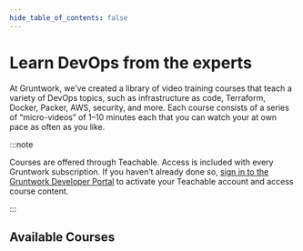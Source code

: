 ```yaml
---
hide_table_of_contents: false
---
```



# Learn DevOps from the experts

At Gruntwork, we’ve created a library of video training courses that teach a variety of DevOps topics, such as infrastructure as code, Terraform, Docker, Packer, AWS, security, and more. Each course consists of a series of “micro-videos” of 1–10 minutes each that you can watch your at own pace as often as you like.

:::note

Courses are offered through Teachable. Access is included with every Gruntwork subscription. If you haven’t already done so, [sign in to the Gruntwork Developer Portal](https://app.gruntwork.io) to activate your Teachable account and access course content.

:::

## Available Courses

<Grid cols={2} gap="2rem">
  <Course
    title="A Crash Course on Terraform"
    icon="/img/docusaurus.png"
    href="https://training.gruntwork.io/courses/terraform/lectures/3429337"
    description="Learn how to manage infrastructure as code using Terraform through a series of live coding exercises."
    author="Josh Padnick & Yoriyasu Yano"
    authorImg="/img/docusaurus.png"
    videos={30}
    duration={90}
  />
  <Course
    title="A Crash Course on Docker + Packer"
    icon="/img/docusaurus.png"
    href="https://training.gruntwork.io/courses/a-crash-course-on-docker-packer/lectures/4247382"
    description="Learn how to package your code into immutable images that run exactly the same way in all environments."
    author="Yevgeniy Brikman"
    authorImg="/img/docusaurus.png"
    videos={40}
    duration={95}
  />
  <Course
    title="Infrastructure Module Cookbook"
    icon="/img/docusaurus.png"
    href="https://training.gruntwork.io/courses/infrastructure-module-cookbook/lectures/9081297"
    description="A guide to building reusable, production-grade, battle-tested infrastructure code."
    author="Yevgeniy Brikman"
    authorImg="/img/docusaurus.png"
    videos={8}
    duration={141}
  />
</Grid>


<!-- ##DOCS-SOURCER-START
{"sourcePlugin":"Local File Copier","hash":"054487aae9d8665f25f5c4a3d377514d"}
##DOCS-SOURCER-END -->
